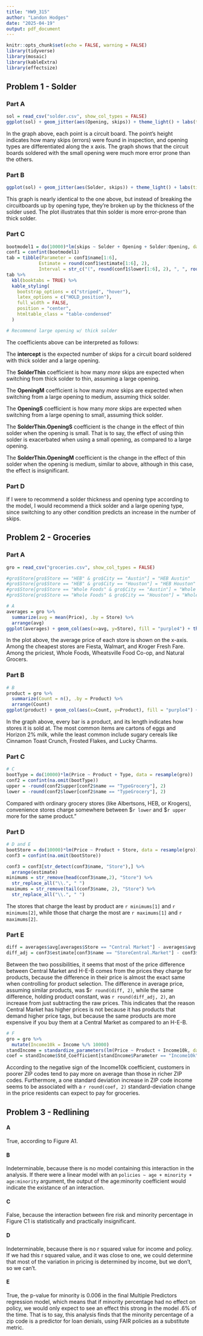 ```yaml
---
title: "HW9_315"
author: "Landon Hodges"
date: "2025-04-19"
output: pdf_document
---
```


```r
knitr::opts_chunk$set(echo = FALSE, warning = FALSE)
library(tidyverse)
library(mosaic)
library(kableExtra)
library(effectsize)
```

## Problem 1 - Solder

### Part A

```r
sol = read_csv("solder.csv", show_col_types = FALSE)
ggplot(sol) + geom_jitter(aes(Opening, skips)) + theme_light() + labs(title="Smaller Openings are More Error Prone", x = "Opening Type", y = "Number of Skips (Errors)")
```

In the graph above, each point is a circuit board. The point's height indicates how many skips (errors) were found in inspection, and opening types are differentiated along the x axis. The graph shows that the circuit boards soldered with the small opening were much more error prone than the others.

### Part B

```r
ggplot(sol) + geom_jitter(aes(Solder, skips)) + theme_light() + labs(title="Thin Solder is More Error Prone", x = "Solder Type", y = "Number of Skips (Errors)")
```

This graph is nearly identical to the one above, but instead of breaking the circuitboards up by opening type, they're broken up by the thickness of the solder used. The plot illustrates that thin solder is more error-prone than thick solder.

### Part C

```r
bootmodel1 = do(10000)*lm(skips ~ Solder + Opening + Solder:Opening, data=resample(sol))
conf1 = confint(bootmodel1)
tab = tibble(Parameter = conf1$name[1:6], 
            Estimate = round(conf1$estimate[1:6], 2), 
            Interval = str_c("(", round(conf1$lower[1:6], 2), ", ", round(conf1$upper[1:6], 2), ")"))
tab %>%
  kbl(booktabs = TRUE) %>%
  kable_styling(
    bootstrap_options = c("striped", "hover"),
    latex_options = c("HOLD_position"),
    full_width = FALSE,
    position = "center",
    htmltable_class = "table-condensed"
  )

# Recommend large opening w/ thick solder

```

The coefficients above can be interpreted as follows:

The **intercept** is the expected number of skips for a circuit board soldered with thick solder and a large opening.

The **SolderThin** coefficient is how many *more* skips are expected when switching from thick solder to thin, assuming a large opening.

The **OpeningM** coefficient is how many *more* skips are expected when switching from a large opening to medium, assuming thick solder.

The **OpeningS** coefficient is how many *more* skips are expected when switching from a large opening to small, assuming thick solder.

The **SolderThin.OpeningS** coefficient is the change in the effect of thin solder when the opening is small. That is to say, the effect of using thin solder is exacerbated when using a small opening, as compared to a large opening.

The **SolderThin.OpeningM** coefficient is the change in the effect of thin solder when the opening is medium, similar to above, although in this case, the effect is insignificant.

### Part D
If I were to recommend a solder thickness and opening type according to the model, I would recommend a thick solder and a large opening type, since switching to any other condition predicts an increase in the number of skips.

## Problem 2 - Groceries

### Part A

```r

gro = read_csv("groceries.csv", show_col_types = FALSE)

#gro$Store[gro$Store == "HEB" & gro$City == "Austin"] = "HEB Austin"
#gro$Store[gro$Store == "HEB" & gro$City == "Houston"] = "HEB Houston"
#gro$Store[gro$Store == "Whole Foods" & gro$City == "Austin"] = "Whole Foods Austin"
#gro$Store[gro$Store == "Whole Foods" & gro$City == "Houston"] = "Whole Foods Houston"

# A
averages = gro %>%
  summarize(avg = mean(Price), .by = Store) %>%
  arrange(avg)
ggplot(averages) + geom_col(aes(x=avg, y=Store), fill = "purple4") + theme_light() + labs(title="Grocery Stores by Average Price")
```

In the plot above, the average price of each store is shown on the x-axis. Among the cheapest stores are Fiesta, Walmart, and Kroger Fresh Fare. Among the priciest, Whole Foods, Wheatsville Food Co-op, and Natural Grocers.

### Part B

```r
# B
product = gro %>%
  summarize(Count = n(), .by = Product) %>%
  arrange(Count)
ggplot(product) + geom_col(aes(x=Count, y=Product), fill = "purple4") + theme_light() + labs(title = "Product Availability", x = "Number of Stores Selling This Product")
```

In the graph above, every bar is a product, and its length indicates how stores it is sold at. The most common items are cartons of eggs and Horizon 2% milk, while the least common include sugary cereals like Cinnamon Toast Crunch, Frosted Flakes, and Lucky Charms.

### Part C

```r
# C
bootType = do(10000)*lm(Price ~ Product + Type, data = resample(gro))
conf2 = confint(na.omit(bootType))
upper = -round(conf2$upper[conf2$name == "TypeGrocery"], 2)
lower = -round(conf2$lower[conf2$name == "TypeGrocery"], 2)
```

Compared with ordinary grocery stores (like Albertsons, HEB, or Krogers), convenience stores charge somewhere between \$`r lower` and \$`r upper` more for the same product.” 

### Part D

```r
# D and E
bootStore = do(10000)*lm(Price ~ Product + Store, data = resample(gro))
conf3 = confint(na.omit(bootStore))

conf3 = conf3[str_detect(conf3$name, "Store"),] %>%
  arrange(estimate)
minimums = str_remove(head(conf3$name,2), "Store") %>%
  str_replace_all("\\.", " ")
maximums = str_remove(tail(conf3$name, 2), "Store") %>%
  str_replace_all("\\.", " ")
```

The stores that charge the least by product are `r minimums[1]` and `r minimums[2]`, while those that charge the most are `r maximums[1]` and `r maximums[2]`.

### Part E

```r
diff = averages$avg[averages$Store == "Central Market"] - averages$avg[averages$Store == "H-E-B"]
diff_adj = conf3$estimate[conf3$name == "StoreCentral.Market"] - conf3$estimate[conf3$name == "StoreH.E.B"]
```

Between the two possibilities, it seems that most of the price difference between Central Market and H-E-B comes from the prices they charge for products, because the difference in their price is almost the exact same when controlling for product selection.
The difference in average price, assuming similar products, was $`r round(diff, 2)`, while the same difference, holding product constant, was `r round(diff_adj, 2)`, an increase from just subtracting the raw prices. This indicates that the reason Central Market has higher prices is not because it has products that demand higher price tags, but because the same products are more expensive if you buy them at a Central Market as compared to an H-E-B.

```r
# F
gro = gro %>%
  mutate(Income10k = Income %/% 10000)
standIncome = standardize_parameters(lm(Price ~ Product + Income10k, data = resample(gro)))
coef = standIncome$Std_Coefficient[standIncome$Parameter == "Income10k"]
```

According to the negative sign of the Income10k coefficient, customers in poorer ZIP codes tend to pay more on average than those in richer ZIP codes.
Furthermore, a one standard deviation increase in ZIP code income seems to be associated with a `r round(coef, 2)` standard-deviation change in the price residents can expect to pay for groceries.

## Problem 3 - Redlining

#### A 
True, according to Figure A1.

#### B
Indeterminable, because there is no model containing this interaction in the analysis. If there were a linear model with an `policies ~ age + minority + age:minority` argument, the output of the age:minority coefficient would indicate the existance of an interaction.

#### C
False, because the interaction between fire risk and minority percentage in Figure C1 is statistically and practically insignificant.

#### D
Indeterminable, because there is no r squared value for income and policy. If we had this r squared value, and it was close to one, we could determine that most of the variation in pricing is determined by income, but we don't, so we can't.

#### E
True, the p-value for minority is 0.006 in the final Multiple Predictors regression model, which means that if minority percentage had no effect on policy, we would only expect to see an effect this strong in the model .6% of the time. That is to say, this analysis finds that the minority percentage of a zip code is a predictor for loan denials, using FAIR policies as a substitute metric.

